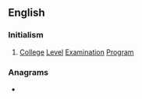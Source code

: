 ==English==
{{wikipedia}}

===Initialism===
{{rfc-header|Initialism}}
{{head|en|initialism}}

# [[college|College]] [[level|Level]] [[examination|Examination]] [[program|Program]]

===Anagrams===
* {{anagrams|en|plec}}